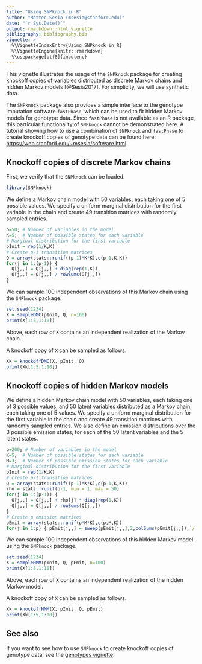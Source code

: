 ```yaml
---
title: "Using SNPknock in R"
author: "Matteo Sesia (msesia@stanford.edu)"
date: "`r Sys.Date()`"
output: rmarkdown::html_vignette
bibliography: bibliography.bib
vignette: >
  %\VignetteIndexEntry{Using SNPknock in R}
  %\VignetteEngine{knitr::rmarkdown}
  %\usepackage[utf8]{inputenc}
---
```


This vignette illustrates the usage of the `SNPknock` package for creating knockoff copies of variables distributed as discrete Markov chains and hidden Markov models [@Sesia2017]. For simplicity, we will use synthetic data.

The `SNPknock` package also provides a simple interface to the genotype imputation software `fastPhase`, which can be used to fit hidden Markov models for genotype data. Since `fastPhase` is not available as an R package, this particular functionality of `SNPknock` cannot be demonstrated here. A tutorial showing how to use a combination of `SNPknock` and `fastPhase` to create knockoff copies of genotype data can be found here: [https://web.stanford.edu/~msesia/software.html](https://web.stanford.edu/~msesia/software.html).


## Knockoff copies of discrete Markov chains

First, we verify that the `SNPknock` can be loaded.
```r
library(SNPknock)
```

We define a Markov chain model with 50 variables, each taking one of 5 possible values.
We specify a uniform marginal distribution for the first variable in the chain and create 49 
transition matrices with randomly sampled entries.
```r
p=50; # Number of variables in the model
K=5;  # Number of possible states for each variable
# Marginal distribution for the first variable
pInit = rep(1/K,K)
# Create p-1 transition matrices
Q = array(stats::runif((p-1)*K*K),c(p-1,K,K))
for(j in 1:(p-1)) { 
  Q[j,,] = Q[j,,] + diag(rep(1,K))
  Q[j,,] = Q[j,,] / rowSums(Q[j,,]) 
}
```
We can sample 100 independent observations of this Markov chain using the `SNPknock` package.
```r
set.seed(1234)
X = sampleDMC(pInit, Q, n=100)
print(X[1:5,1:10])
```
Above, each row of `X` contains an independent realization of the Markov chain.

A knockoff copy of `X` can be sampled as follows.
```r
Xk = knockoffDMC(X, pInit, Q)
print(Xk[1:5,1:10])
```

## Knockoff copies of hidden Markov models

We define a hidden Markov chain model with 50 variables, each taking one of 3 possible values,
and 50 latent variables distributed as a Markov chain, each taking one of 5 values.
We specify a uniform marginal distribution for the first variable in the chain and create 49 
transition matrices with randomly sampled entries. We also define an emission distributions
over the 3 possible emission states, for each of the 50 latent variables and the 5 latent states.
```r
p=200; # Number of variables in the model
K=5;  # Number of possible states for each variable
M=3;  # Number of possible emission states for each variable
# Marginal distribution for the first variable
pInit = rep(1/K,K)
# Create p-1 transition matrices
Q = array(stats::runif((p-1)*K*K),c(p-1,K,K))
rho = stats::runif(p-1, min = 1, max = 50)
for(j in 1:(p-1)) { 
  Q[j,,] = Q[j,,] + rho[j] * diag(rep(1,K))
  Q[j,,] = Q[j,,] / rowSums(Q[j,,]) 
}
# Create p emission matrices
pEmit = array(stats::runif(p*M*K),c(p,M,K))
for(j in 1:p) { pEmit[j,,] = sweep(pEmit[j,,],2,colSums(pEmit[j,,]),`/`) }
```
We can sample 100 independent observations of this hidden Markov model using the `SNPknock` package.
```r
set.seed(1234)
X = sampleHMM(pInit, Q, pEmit, n=100)
print(X[1:5,1:10])
```
Above, each row of `X` contains an independent realization of the hidden Markov model.

A knockoff copy of `X` can be sampled as follows.
```r
Xk = knockoffHMM(X, pInit, Q, pEmit)
print(Xk[1:5,1:10])
```

## See also

If you want to see how to use `SNPknock` to create knockoff copies of genotype data, see the [genotypes vignette](genotypes.html).